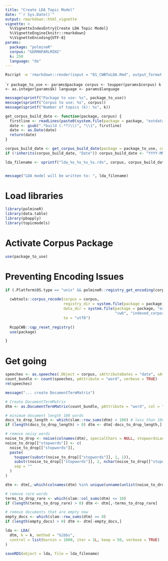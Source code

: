 ```yaml
---
title: "Create LDA Topic Model"
date: "`r Sys.Date()`"
output: rmarkdown::html_vignette
vignette: >
  %\VignetteIndexEntry{Create LDA Topic Model}
  %\VignetteEngine{knitr::rmarkdown}
  %\VignetteEncoding{UTF-8}
params:
  package: "polmineR"
  corpus: "GERMAPARLMINI"
  k: 250
  language: "de"
---
```


```sh
Rscript -e 'rmarkdown::render(input = "01_CWBToLDA.Rmd", output_format = "html_document", output_file = "lda_reports/cwb_to_lda_germaparlmini.html", params = list(package = "GermaParl", corpus = "GERMAPARLMINI", k = 250, language = "de"))'
```


````r
package_to_use <- params$package
corpus <- toupper(params$corpus)
k <- as.integer(params$k)
language <- params$language
```

```r
message(sprintf("Package to use: %s", package_to_use))
message(sprintf("Corpus to use: %s", corpus))
message(sprintf("Number of topics (k): %s", k))

get_corpus_build_date <- function(package, corpus) {
  firstline <- readLines(paste0(system.file(package = package, "extdata", "cwb", "indexed_corpora", tolower(corpus)), "/info.md"))[1]
  date <- gsub(".*build (.*?)\\)", "\\1", firstline)
  date <- as.Date(date)
  return(date)
}

corpus_build_date <- get_corpus_build_date(package = package_to_use, corpus = corpus)
if (!inherits(corpus_build_date, "Date")) corpus_build_date <- "YYYY-MM-DD"

lda_filename <- sprintf("lda_%s_%s_%s_%s.rds", corpus, corpus_build_date, k, Sys.Date())


message("LDA model will be written to: ", lda_filename)
```


# Load libraries

```r
library(polmineR)
library(data.table)
library(pbapply)
library(topicmodels)
```

# Activate Corpus Package

```r
use(package_to_use)
```

# Preventing Encoding Issues

```r

if (.Platform$OS.type == "unix" && polmineR::registry_get_encoding(corpus) == "latin1") {
  
  cwbtools::corpus_recode(corpus = corpus, 
                          registry_dir = system.file(package = package, "extdata", "cwb", "registry"),
                          data_dir = system.file(package = package, "extdata", 
                                                 "cwb", "indexed_corpora", tolower(corpus)),
                          to = "utf8")
  
  RcppCWB::cqp_reset_registry()
  use(package)

}

```

# Get going

```r
speeches <- as.speeches(.Object = corpus, sAttributeDates = "date", sAttributeNames = "name")
count_bundle <- count(speeches, pAttribute = "word", verbose = TRUE)
rm(speeches)
```

```r
message("... create DocumentTermMatrix")

# Create DocumentTermMatrix
dtm <- as.DocumentTermMatrix(count_bundle, pAttribute = "word", col = "count")
```

```r
# minimum document length 100 words
docs_to_drop_length <- which(slam::row_sums(dtm) < 100) # less than 100
if (length(docs_to_drop_length) > 0) dtm <- dtm[-docs_to_drop_length,]

# remove noisy words
noise_to_drop <- noise(colnames(dtm), specialChars = NULL, stopwordsLanguage = language)
noise_to_drop[["stopwords"]] <- c(
  noise_to_drop[["stopwords"]],
  paste(
    toupper(substr(noise_to_drop[["stopwords"]], 1, 1)),
    substr(noise_to_drop[["stopwords"]], 2, nchar(noise_to_drop[["stopwords"]])),
    sep = ""
  )
)

dtm <- dtm[,-which(colnames(dtm) %in% unique(unname(unlist(noise_to_drop))))]

# remove rare words
terms_to_drop_rare <- which(slam::col_sums(dtm) <= 10)
if (length(terms_to_drop_rare) > 0) dtm <- dtm[,-terms_to_drop_rare]

# remove documents that are empty now
empty_docs <- which(slam::row_sums(dtm) == 0)
if (length(empty_docs) > 0) dtm <- dtm[-empty_docs,]
```

```r
lda <- LDA(
  dtm, k = k, method = "Gibbs",
  control = list(burnin = 1000, iter = 3L, keep = 50, verbose = TRUE)
)
```

```r
saveRDS(object = lda, file = lda_filename)
```
